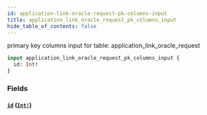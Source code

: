 ```yaml
---
id: application-link-oracle-request-pk-columns-input
title: application_link_oracle_request_pk_columns_input
hide_table_of_contents: false
---
```


primary key columns input for table: application_link_oracle_request

```graphql
input application_link_oracle_request_pk_columns_input {
  id: Int!
}
```

### Fields

#### [`id`](#) ([`Int!`](../scalars/int))
